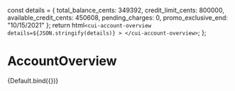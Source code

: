 
<Meta title="Components/AccountOverview" />

  const details = {
    total_balance_cents: 349392,
    credit_limit_cents: 800000,
    available_credit_cents: 450608,
    pending_charges: 0,
    promo_exclusive_end: "10/15/2021"
  };
  return html`
    <cui-account-overview
      details=${JSON.stringify(details)}
    >
    </cui-account-overview>
  `;
};

# AccountOverview

<Canvas>
  <Story name="Default">
      {Default.bind({})}
  </Story>
</Canvas>
